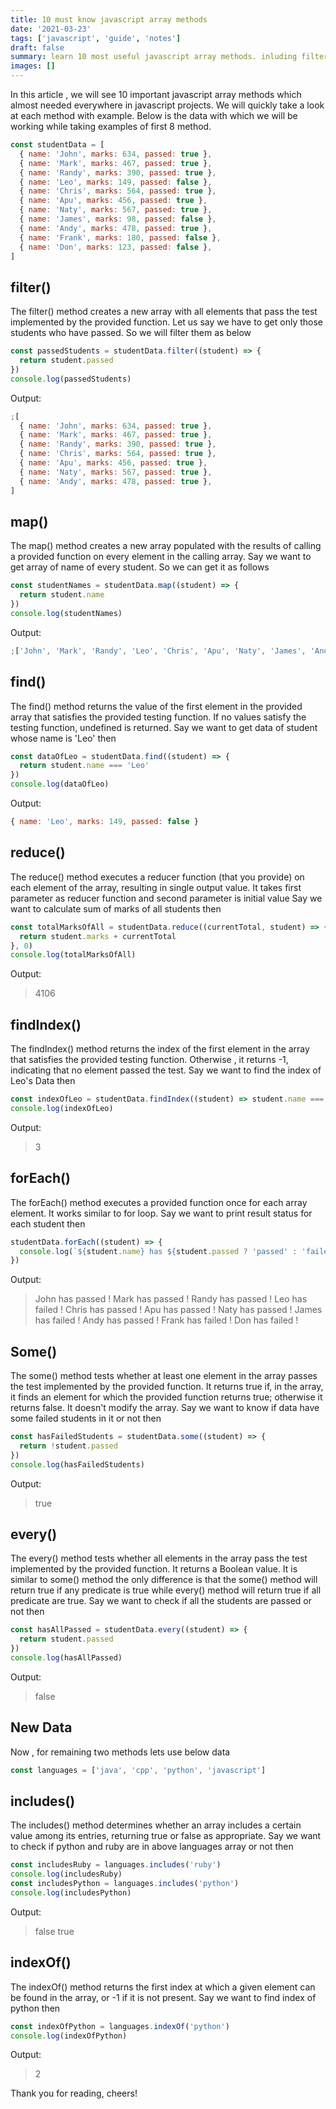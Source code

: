 ```yaml
---
title: 10 must know javascript array methods
date: '2021-03-23'
tags: ['javascript', 'guide', 'notes']
draft: false
summary: learn 10 most useful javascript array methods. inluding filter, map, find, reduce, findIndex, forEach, some, every, includes, indexOf,
images: []
---
```


In this article , we will see 10 important javascript array methods which almost needed everywhere in javascript projects. We will quickly take a look at each method with example. Below is the data with which we will be working while taking examples of first 8 method.

```js
const studentData = [
  { name: 'John', marks: 634, passed: true },
  { name: 'Mark', marks: 467, passed: true },
  { name: 'Randy', marks: 390, passed: true },
  { name: 'Leo', marks: 149, passed: false },
  { name: 'Chris', marks: 564, passed: true },
  { name: 'Apu', marks: 456, passed: true },
  { name: 'Naty', marks: 567, passed: true },
  { name: 'James', marks: 98, passed: false },
  { name: 'Andy', marks: 478, passed: true },
  { name: 'Frank', marks: 180, passed: false },
  { name: 'Don', marks: 123, passed: false },
]
```

## filter()

The filter() method creates a new array with all elements that pass the test implemented by the provided function.
Let us say we have to get only those students who have passed. So we will filter them as below

```js
const passedStudents = studentData.filter((student) => {
  return student.passed
})
console.log(passedStudents)
```

Output:

```js
;[
  { name: 'John', marks: 634, passed: true },
  { name: 'Mark', marks: 467, passed: true },
  { name: 'Randy', marks: 390, passed: true },
  { name: 'Chris', marks: 564, passed: true },
  { name: 'Apu', marks: 456, passed: true },
  { name: 'Naty', marks: 567, passed: true },
  { name: 'Andy', marks: 478, passed: true },
]
```

## map()

The map() method creates a new array populated with the results of calling a provided function on every element in the calling array.
Say we want to get array of name of every student. So we can get it as follows

```js
const studentNames = studentData.map((student) => {
  return student.name
})
console.log(studentNames)
```

Output:

```js
;['John', 'Mark', 'Randy', 'Leo', 'Chris', 'Apu', 'Naty', 'James', 'Andy', 'Frank', 'Don']
```

## find()

The find() method returns the value of the first element in the provided array that satisfies the provided testing function. If no values satisfy the testing function, undefined is returned. Say we want to get data of student whose name is 'Leo' then

```js
const dataOfLeo = studentData.find((student) => {
  return student.name === 'Leo'
})
console.log(dataOfLeo)
```

Output:

```js
{ name: 'Leo', marks: 149, passed: false }
```

## reduce()

The reduce() method executes a reducer function (that you provide) on each element of the array, resulting in single output value. It takes first parameter as reducer function and second parameter is initial value
Say we want to calculate sum of marks of all students then

```js
const totalMarksOfAll = studentData.reduce((currentTotal, student) => {
  return student.marks + currentTotal
}, 0)
console.log(totalMarksOfAll)
```

Output:

> 4106

## findIndex()

The findIndex() method returns the index of the first element in the array that satisfies the provided testing function. Otherwise , it returns -1, indicating that no element passed the test. Say we want to find the index of Leo's Data then

```js
const indexOfLeo = studentData.findIndex((student) => student.name === 'Leo')
console.log(indexOfLeo)
```

Output:

> 3

## forEach()

The forEach() method executes a provided function once for each array element. It works similar to for loop. Say we want to print result status for each student then

```js
studentData.forEach((student) => {
  console.log(`${student.name} has ${student.passed ? 'passed' : 'failed'} !`)
})
```

Output:

> John has passed !
> Mark has passed !
> Randy has passed !
> Leo has failed !
> Chris has passed !
> Apu has passed !
> Naty has passed !
> James has failed !
> Andy has passed !
> Frank has failed !
> Don has failed !

## Some()

The some() method tests whether at least one element in the array passes the test implemented by the provided function. It returns true if, in the array, it finds an element for which the provided function returns true; otherwise it returns false. It doesn't modify the array. Say we want to know if data have some failed students in it or not then

```js
const hasFailedStudents = studentData.some((student) => {
  return !student.passed
})
console.log(hasFailedStudents)
```

Output:

> true

## every()

The every() method tests whether all elements in the array pass the test implemented by the provided function. It returns a Boolean value. It is similar to some() method the only difference is that the some() method will return true if any predicate is true while every() method will return true if all predicate are true. Say we want to check if all the students are passed or not then

```js
const hasAllPassed = studentData.every((student) => {
  return student.passed
})
console.log(hasAllPassed)
```

Output:

> false

## New Data

Now , for remaining two methods lets use below data

```js
const languages = ['java', 'cpp', 'python', 'javascript']
```

## includes()

The includes() method determines whether an array includes a certain value among its entries, returning true or false as appropriate.
Say we want to check if python and ruby are in above languages array or not then

```js
const includesRuby = languages.includes('ruby')
console.log(includesRuby)
const includesPython = languages.includes('python')
console.log(includesPython)
```

Output:

> false
> true

## indexOf()

The indexOf() method returns the first index at which a given element can be found in the array, or -1 if it is not present.
Say we want to find index of python then

```js
const indexOfPython = languages.indexOf('python')
console.log(indexOfPython)
```

Output:

> 2

Thank you for reading, cheers!
